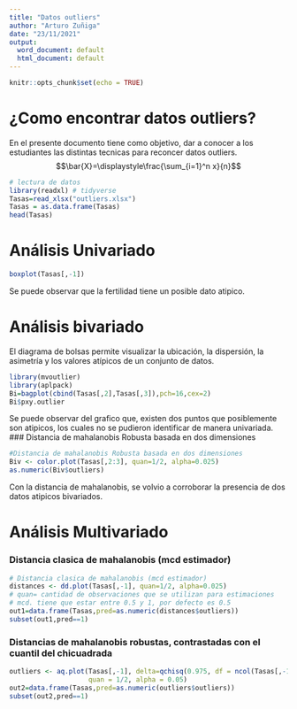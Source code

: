 ```yaml
---
title: "Datos outliers"
author: "Arturo Zuñiga"
date: "23/11/2021"
output:
  word_document: default
  html_document: default
---
```


```r
knitr::opts_chunk$set(echo = TRUE)
```

# ¿Como encontrar datos outliers?

En el presente documento tiene como objetivo, dar a conocer a los estudiantes las distintas tecnicas para reconcer datos outliers.   
$$\bar{X}=\displaystyle\frac{\sum_{i=1}^n x}{n}$$
```r
# lectura de datos
library(readxl) # tidyverse
Tasas=read_xlsx("outliers.xlsx")
Tasas = as.data.frame(Tasas)
head(Tasas)
```
# Análisis Univariado 

```r
boxplot(Tasas[,-1])
```
  Se puede observar que la fertilidad tiene un posible dato atipico.  

# Análisis bivariado
El diagrama de bolsas permite visualizar la ubicación, la dispersión, la asimetría y los valores atípicos de un conjunto de datos.  
```r
library(mvoutlier)
library(aplpack)
Bi=bagplot(cbind(Tasas[,2],Tasas[,3]),pch=16,cex=2)
Bi$pxy.outlier
```
Se puede observar del grafico que, existen dos puntos que posiblemente son atipicos, los cuales no se pudieron identificar de manera univariada.
### Distancia de mahalanobis Robusta basada en dos dimensiones
```r
#Distancia de mahalanobis Robusta basada en dos dimensiones
Biv <- color.plot(Tasas[,2:3], quan=1/2, alpha=0.025)
as.numeric(Biv$outliers)
```
Con la distancia de mahalanobis, se volvio a corroborar la presencia de dos datos atipicos bivariados.

# Análisis Multivariado

### Distancia clasica de mahalanobis (mcd estimador)

```r
# Distancia clasica de mahalanobis (mcd estimador)
distances <- dd.plot(Tasas[,-1], quan=1/2, alpha=0.025)
# quan= cantidad de observaciones que se utilizan para estimaciones
# mcd. tiene que estar entre 0.5 y 1, por defecto es 0.5
out1=data.frame(Tasas,pred=as.numeric(distances$outliers))
subset(out1,pred==1)
```

### Distancias de mahalanobis robustas, contrastadas con el cuantil del chicuadrada

```r
outliers <- aq.plot(Tasas[,-1], delta=qchisq(0.975, df = ncol(Tasas[,-1])),
                    quan = 1/2, alpha = 0.05)
out2=data.frame(Tasas,pred=as.numeric(outliers$outliers))
subset(out2,pred==1)
```








